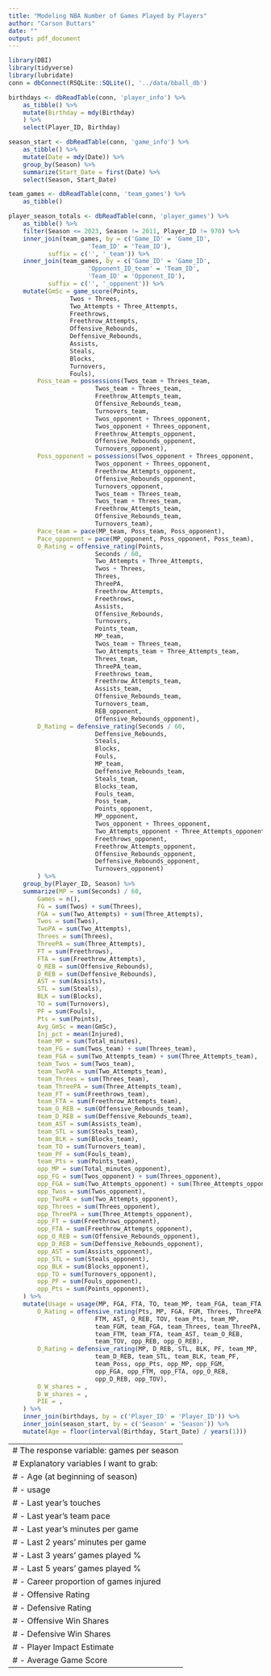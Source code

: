 ```yaml
---
title: "Modeling NBA Number of Games Played by Players"
author: "Carson Buttars"
date: ""
output: pdf_document
---
```


```r
library(DBI)
library(tidyverse)
library(lubridate)
conn = dbConnect(RSQLite::SQLite(), '../data/bball_db')

birthdays <- dbReadTable(conn, 'player_info') %>%
	as_tibble() %>%
	mutate(Birthday = mdy(Birthday)
	) %>%
	select(Player_ID, Birthday)

season_start <- dbReadTable(conn, 'game_info') %>%
	as_tibble() %>%
	mutate(Date = mdy(Date)) %>%
	group_by(Season) %>%
	summarize(Start_Date = first(Date) %>%
	select(Season, Start_Date)

team_games <- dbReadTable(conn, 'team_games') %>%
	as_tibble()

player_season_totals <- dbReadTable(conn, 'player_games') %>%
	as_tibble() %>%
	filter(Season <= 2023, Season != 2011, Player_ID != 970) %>%
	inner_join(team_games, by = c('Game_ID' = 'Game_ID',
				      'Team_ID' = 'Team_ID'),
		   suffix = c('', '_team')) %>%
	inner_join(team_games, by = c('Game_ID' = 'Game_ID',
				      'Opponent_ID_team' = 'Team_ID',
				      'Team_ID' = 'Opponent_ID'),
		   suffix = c('', '_opponent')) %>%
	mutate(GmSc = game_score(Points,
				 Twos + Threes,
				 Two_Attempts + Three_Attempts,
				 Freethrows,
				 Freethrow_Attempts,
				 Offensive_Rebounds,
				 Deffensive_Rebounds,
				 Assists,
				 Steals,
				 Blocks,
				 Turnovers,
				 Fouls),
		Poss_team = possessions(Twos_team + Threes_team,
				        Twos_team + Threes_team,
				        Freethrow_Attempts_team,
				        Offensive_Rebounds_team,
				        Turnovers_team,
				        Twos_opponent + Threes_opponent,
				        Twos_opponent + Threes_opponent,
				        Freethrow_Attempts_opponent,
				        Offensive_Rebounds_opponent,
				        Turnovers_opponent),
		Poss_opponent = possessions(Twos_opponent + Threes_opponent,
					    Twos_opponent + Threes_opponent,
					    Freethrow_Attempts_opponent,
					    Offensive_Rebounds_opponent,
					    Turnovers_opponent,
					    Twos_team + Threes_team,
					    Twos_team + Threes_team,
					    Freethrow_Attempts_team,
					    Offensive_Rebounds_team,
					    Turnovers_team),
		Pace_team = pace(MP_team, Poss_team, Poss_opponent),
		Pace_opponent = pace(MP_opponent, Poss_opponent, Poss_team),
		O_Rating = offensive_rating(Points,
					    Seconds / 60,
					    Two_Attempts + Three_Attempts,
					    Twos + Threes,
					    Threes,
					    ThreePA,
					    Freethrow_Attempts,
					    Freethrows,
					    Assists,
					    Offensive_Rebounds,
					    Turnovers,
					    Points_team,
					    MP_team,
					    Twos_team + Threes_team,
					    Two_Attempts_team + Three_Attempts_team,
					    Threes_team,
					    ThreePA_team,
					    Freethrows_team,
					    Freethrow_Attempts_team,
					    Assists_team,
					    Offensive_Rebounds_team,
					    Turnovers_team,
					    REB_opponent,
					    Offensive_Rebounds_opponent),
		D_Rating = defensive_rating(Seconds / 60,
					    Deffensive_Rebounds,
					    Steals,
					    Blocks,
					    Fouls,
					    MP_team,
					    Deffensive_Rebounds_team,
					    Steals_team,
					    Blocks_team,
					    Fouls_team,
					    Poss_team,
					    Points_opponent,
					    MP_opponent,
					    Twos_opponent + Threes_opponent,
					    Two_Attempts_opponent + Three_Attempts_opponent,
					    Freethrows_opponent,
					    Freethrow_Attempts_opponent,
					    Offensive_Rebounds_opponent,
					    Deffensive_Rebounds_opponent,
					    Turnovers_opponent)
		) %>%
	group_by(Player_ID, Season) %>%
	summarize(MP = sum(Seconds) / 60,
		Games = n(),
		FG = sum(Twos) + sum(Threes),
		FGA = sum(Two_Attempts) + sum(Three_Attempts),
		Twos = sum(Twos),
		TwoPA = sum(Two_Attempts),
		Threes = sum(Threes),
		ThreePA = sum(Three_Attempts),
		FT = sum(Freethrows),
		FTA = sum(Freethrow_Attempts),
		O_REB = sum(Offensive_Rebounds),
		D_REB = sum(Deffensive_Rebounds),
		AST = sum(Assists),
		STL = sum(Steals),
		BLK = sum(Blocks),
		TO = sum(Turnovers),
		PF = sum(Fouls),
		Pts = sum(Points),
		Avg_GmSc = mean(GmSc),
		Inj_pct = mean(Injured),
		team_MP = sum(Total_minutes),
		team_FG = sum(Twos_team) + sum(Threes_team),
		team_FGA = sum(Two_Attempts_team) + sum(Three_Attempts_team),
		team_Twos = sum(Twos_team),
		team_TwoPA = sum(Two_Attempts_team),
		team_Threes = sum(Threes_team),
		team_ThreePA = sum(Three_Attempts_team),
		team_FT = sum(Freethrows_team),
		team_FTA = sum(Freethrow_Attempts_team),
		team_O_REB = sum(Offensive_Rebounds_team),
		team_D_REB = sum(Deffensive_Rebounds_team),
		team_AST = sum(Assists_team),
		team_STL = sum(Steals_team),
		team_BLK = sum(Blocks_team),
		team_TO = sum(Turnovers_team),
		team_PF = sum(Fouls_team),
		team_Pts = sum(Points_team),
		opp_MP = sum(Total_minutes_opponent),
		opp_FG = sum(Twos_opponent) + sum(Threes_opponent),
		opp_FGA = sum(Two_Attempts_opponent) + sum(Three_Attempts_opponent),
		opp_Twos = sum(Twos_opponent),
		opp_TwoPA = sum(Two_Attempts_opponent),
		opp_Threes = sum(Threes_opponent),
		opp_ThreePA = sum(Three_Attempts_opponent),
		opp_FT = sum(Freethrows_opponent),
		opp_FTA = sum(Freethrow_Attempts_opponent),
		opp_O_REB = sum(Offensive_Rebounds_opponent),
		opp_D_REB = sum(Deffensive_Rebounds_opponent),
		opp_AST = sum(Assists_opponent),
		opp_STL = sum(Steals_opponent),
		opp_BLK = sum(Blocks_opponent),
		opp_TO = sum(Turnovers_opponent),
		opp_PF = sum(Fouls_opponent),
		opp_Pts = sum(Points_opponent),
	) %>%
	mutate(Usage = usage(MP, FGA, FTA, TO, team_MP, team_FGA, team_FTA, team_TO),
		O_Rating = offensive_rating(Pts, MP, FGA, FGM, Threes, ThreePA, FTA,
					    FTM, AST, O_REB, TOV, team_Pts, team_MP,
					    team_FGM, team_FGA, team_Threes, team_ThreePA,
					    team_FTM, team_FTA, team_AST, team_O_REB,
					    team_TOV, opp_REB, opp_O_REB),
		D_Rating = defensive_rating(MP, D_REB, STL, BLK, PF, team_MP,
					    team_D_REB, team_STL, team_BLK, team_PF,
					    team_Poss, opp_Pts, opp_MP, opp_FGM,
					    opp_FGA, opp_FTM, opp_FTA, opp_O_REB,
					    opp_D_REB, opp_TOV),
		O_W_shares = ,
		D_W_shares = ,
		PIE = ,
	) %>%
	inner_join(birthdays, by = c('Player_ID' = 'Player_ID')) %>%
	inner_join(season_start, by = c('Season' = 'Season')) %>%
	mutate(Age = floor(interval(Birthday, Start_Date) / years(1)))
```

---
# The response variable: games per season
# Explanatory variables I want to grab:
# - Age (at beginning of season)
# - usage
# - Last year's touches
# - Last year's team pace
# - Last year's minutes per game
# - Last 2 years' minutes per game
# - Last 3 years' games played %
# - Last 5 years' games played %
# - Career proportion of games injured
# - Offensive Rating
# - Defensive Rating
# - Offensive Win Shares
# - Defensive Win Shares
# - Player Impact Estimate
# - Average Game Score
---

```r

```
